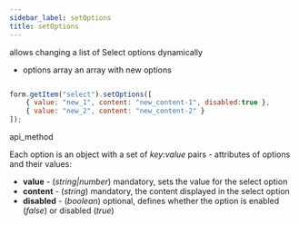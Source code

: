 ```yaml
---
sidebar_label: setOptions
title: setOptions
---
```



          


<Short>
 allows changing a list of Select options dynamically


</Short>



- options   array   an array with new options



~~~js

form.getItem("select").setOptions([
    { value: "new_1", content: "new_content-1", disabled:true },
    { value: "new_2", content: "new_content-2" }
]);


~~~
 api_method

<Descr>

Each option is an object with a set of *key:value* pairs - attributes of options and
their values:

- <strong>value</strong> - (*string|number*) mandatory, sets the value for the select option
- <strong>content</strong> - (*string*) mandatory, the content displayed in the select option
- <strong>disabled</strong> - (*boolean*) optional, defines whether the option is enabled (*false*) or disabled (*true*)



</Descr>

